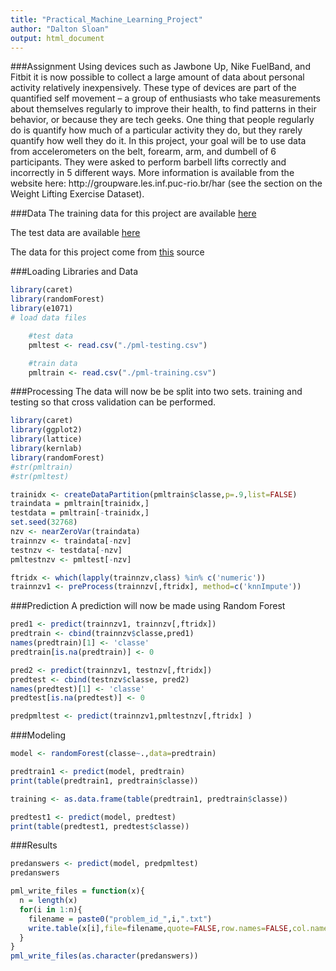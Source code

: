 ```yaml
---
title: "Practical_Machine_Learning_Project"
author: "Dalton Sloan"
output: html_document
---
```


###Assignment
Using devices such as Jawbone Up, Nike FuelBand, and Fitbit it is now possible to collect a large amount of data about personal activity relatively inexpensively. These type of devices are part of the quantified self movement – a group of enthusiasts who take measurements about themselves regularly to improve their health, to find patterns in their behavior, or because they are tech geeks. One thing that people regularly do is quantify how much of a particular activity they do, but they rarely quantify how well they do it. In this project, your goal will be to use data from accelerometers on the belt, forearm, arm, and dumbell of 6 participants. They were asked to perform barbell lifts correctly and incorrectly in 5 different ways. More information is available from the website here: http://groupware.les.inf.puc-rio.br/har (see the section on the Weight Lifting Exercise Dataset). 

###Data
The training data for this project are available [here](https://d396qusza40orc.cloudfront.net/predmachlearn/pml-training.csv) 

The test data are available [here](https://d396qusza40orc.cloudfront.net/predmachlearn/pml-testing.csv)

The data for this project come from [this](http://groupware.les.inf.puc-rio.br/har) source

###Loading Libraries and Data
```r
library(caret)
library(randomForest)
library(e1071)
# load data files

    #test data
    pmltest <- read.csv("./pml-testing.csv")

    #train data
    pmltrain <- read.csv("./pml-training.csv")
```

###Processing
The data will now be be split into two sets. training and testing so that cross validation can be performed.

```r
library(caret)
library(ggplot2)
library(lattice)
library(kernlab)
library(randomForest)
#str(pmltrain)
#str(pmltest)

trainidx <- createDataPartition(pmltrain$classe,p=.9,list=FALSE)
traindata = pmltrain[trainidx,]
testdata = pmltrain[-trainidx,]
set.seed(32768)
nzv <- nearZeroVar(traindata)
trainnzv <- traindata[-nzv]
testnzv <- testdata[-nzv]
pmltestnzv <- pmltest[-nzv]

ftridx <- which(lapply(trainnzv,class) %in% c('numeric'))
trainnzv1 <- preProcess(trainnzv[,ftridx], method=c('knnImpute'))
```

###Prediction
A prediction will now be made using Random Forest

```r
pred1 <- predict(trainnzv1, trainnzv[,ftridx])
predtrain <- cbind(trainnzv$classe,pred1)
names(predtrain)[1] <- 'classe'
predtrain[is.na(predtrain)] <- 0

pred2 <- predict(trainnzv1, testnzv[,ftridx])
predtest <- cbind(testnzv$classe, pred2)
names(predtest)[1] <- 'classe'
predtest[is.na(predtest)] <- 0

predpmltest <- predict(trainnzv1,pmltestnzv[,ftridx] )
```

###Modeling
```r
model <- randomForest(classe~.,data=predtrain)

predtrain1 <- predict(model, predtrain) 
print(table(predtrain1, predtrain$classe))

training <- as.data.frame(table(predtrain1, predtrain$classe))

predtest1 <- predict(model, predtest) 
print(table(predtest1, predtest$classe))
```

###Results
```r
predanswers <- predict(model, predpmltest) 
predanswers

pml_write_files = function(x){
  n = length(x)
  for(i in 1:n){
    filename = paste0("problem_id_",i,".txt")
    write.table(x[i],file=filename,quote=FALSE,row.names=FALSE,col.names=FALSE)
  }
}
pml_write_files(as.character(predanswers))
```
